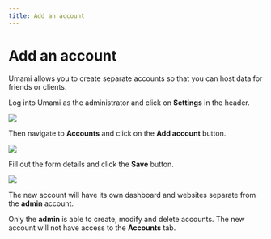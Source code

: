 ```yaml
---
title: Add an account
---
```


# Add an account

Umami allows you to create separate accounts so that you can host data for friends or clients.

Log into Umami as the administrator and click on **Settings** in the header.

<img src="https://static.umami.dev/website/images/docs/v1/header.png" />

Then navigate to **Accounts** and click on the **Add account** button.

<img src="https://static.umami.dev/website/images/docs/v1/add-account.png" />

Fill out the form details and click the **Save** button.

<img src="https://static.umami.dev/website/images/docs/v1/add-account-form.png" />

The new account will have its own dashboard and websites separate from the **admin** account.

Only the **admin** is able to create, modify and delete accounts. The new account will not have access
to the **Accounts** tab.
